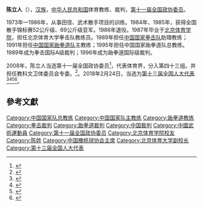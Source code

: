 {{not|孙立人}}
'''陈立人'''（{{bd|1965年|4月22日|}}），[[汉族|汉族]]，[[中华人民共和国|中华人民共和国]]体育教练、裁判，[[第十一届全国政协委员|第十一届全国政协委员]]。

1973年—1986年，从事田径、武术散手项目的训练。1984年、1985年，获得全国散手锦标赛52公斤级、69公斤级亚军。1986年退役。1987年毕业于[[北京体育学院|北京体育学院]]，担任北京体育大学拳击队教练员。1989年担任[[中国国家拳击队|中国国家拳击队]]助理教练；1991年担任[[中国国家跆拳道队|中国国家跆拳道队]]主教练；1995年担任中国国家跆拳道队总教练。1989年成为拳击国际A级裁判；1996年成为跆拳道国际级裁判。

2008年，陈立人当选第十一届全国政协委员<ref>{{cite news|title=第十一届全国政协委员名单|url=http://www.indaa.com.cn/zt/2009qglh/zxzs/200903/t20090303_127573.html|accessdate=2013-04-09|newspaper=新华社北京1月25日电 中国人民政治协商会议第十一届全国委员会委员名单(共2237人，2008年1月25日政协第十届全国委员会常务委员会第二十次会议通过)|date=2008年1月25日|deadurl=yes|archiveurl=https://web.archive.org/web/20130928014403/http://www.indaa.com.cn/zt/2009qglh/zxzs/200903/t20090303_127573.html|archivedate=2013年9月28日}}</ref>，代表体育界，分入第四十三组。并担任教科文卫体委员会专委。<ref>{{cite news|title=全国政协信息-陈立人|url=http://www.cppcc.gov.cn/CMS/wylibary/showJcwyxtInfoWylibary.action?tabJcwyxt.guid=11W0014800&wytype=wjwy|accessdate=2013-04-11|newspaper=全国政协委员会}}</ref>。2018年2月24日，当选为[[第十三届全国人大代表|第十三届全国人大代表]]<ref>{{Cite web|title=（受权发布）中华人民共和国第十三届全国人民代表大会代表名单-中新网|url=http://www.chinanews.com/gn/2018/02-25/8453959.shtml|accessdate=2021-02-19|work=[[中国新闻网|中国新闻网]]|archive-date=2018-02-27|archive-url=https://web.archive.org/web/20180227031724/http://www.chinanews.com/gn/2018/02-25/8453959.shtml|dead-url=no}}</ref><ref>{{cite web | title=中华人民共和国第十三届全国人民代表大会代表名单 | website=[[光明网_(中国)|光明网]] | date=2018-02-25 | url=https://news.gmw.cn/2018-02/25/content_27792557.htm | language=zh | access-date=2021-02-19}}</ref><ref>{{cite web | title=第十三届全国人民代表大会代表名单（2980名） | website=[[澎湃新闻|澎湃新闻]]-The Paper | url=https://www.thepaper.cn/newsDetail_forward_2008905 | language=zh | access-date=2021-02-19 | archive-date=2018-03-23 | archive-url=https://web.archive.org/web/20180323190049/https://www.thepaper.cn/newsDetail_forward_2008905 | dead-url=no }}</ref><ref>{{cite web | title=中华人民共和国第十三届全国人民代表大会代表名单 | website=[[中国网|中国网]] | date=2018-02-25 | url=http://news.china.com.cn/2018-02/25/content_50599587.htm | language=zh | access-date=2021-02-19 | archive-date=2021-02-21 | archive-url=https://web.archive.org/web/20210221201146/http://news.china.com.cn/2018-02/25/content_50599587.htm | dead-url=no }}</ref>。

==參考文獻==
{{reflist}}

[[Category:中国国家队总教练|Category:中国国家队总教练]]
[[Category:中国国家队主教练|Category:中国国家队主教练]]
[[Category:跆拳道教练|Category:跆拳道教练]]
[[Category:拳击裁判|Category:拳击裁判]]
[[Category:跆拳道裁判|Category:跆拳道裁判]]
[[Category:中国裁判|Category:中国裁判]]
[[Category:中國武術運動員|Category:中國武術運動員]]
[[Category:第十一届全国政协委员|Category:第十一届全国政协委员]]
[[Category:北京体育学院校友|Category:北京体育学院校友]]
[[Category:陈姓|Category:陈姓]]
[[Category:中国橄榄球协会主席|Category:中国橄榄球协会主席]]
[[Category:北京体育大学副校长|Category:北京体育大学副校长]]
[[Category:第十三届全国人大代表|Category:第十三届全国人大代表]]